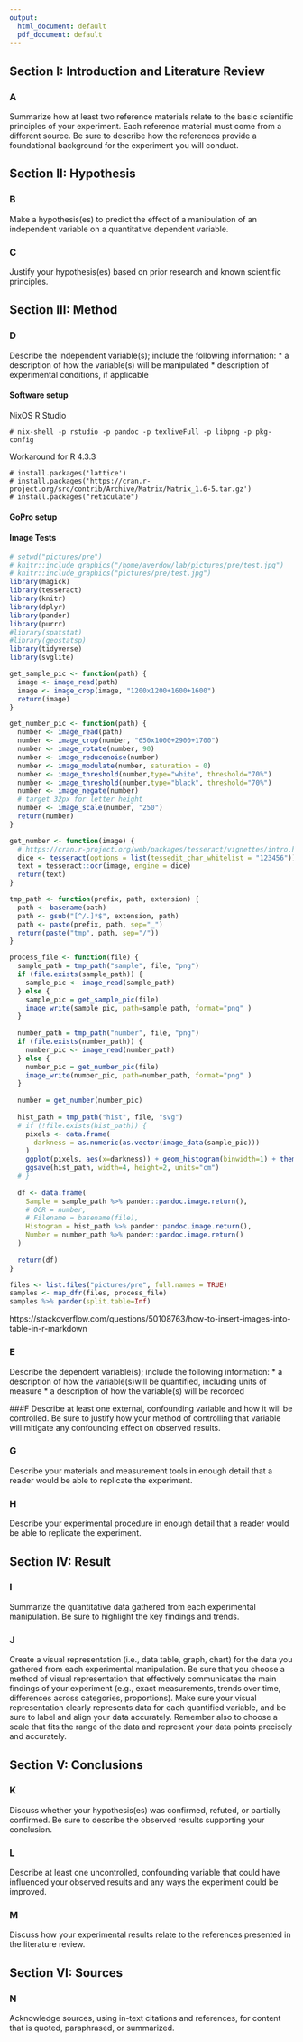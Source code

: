 ```yaml
---
output:
  html_document: default
  pdf_document: default
---
```

## Section I: Introduction and Literature Review
 
### A
Summarize how at least two reference materials relate to the basic scientific principles of your experiment. Each reference material must come from a different source. Be sure to describe how the references provide a foundational background for the experiment you will conduct.

## Section II: Hypothesis

### B

Make a hypothesis(es) to predict the effect of a manipulation of an independent variable on a quantitative dependent variable.

### C

Justify your hypothesis(es) based on prior research and known scientific principles.

## Section III: Method

### D

Describe the independent variable(s); include the following information:
* a description of how the variable(s) will be manipulated
* description of experimental conditions, if applicable

#### Software setup

NixOS R Studio
```
# nix-shell -p rstudio -p pandoc -p texliveFull -p libpng -p pkg-config 
```

Workaround for R 4.3.3
```
# install.packages('lattice')
# install.packages('https://cran.r-project.org/src/contrib/Archive/Matrix/Matrix_1.6-5.tar.gz')
# install.packages("reticulate")
```

#### GoPro setup

#### Image Tests

```r
# setwd("pictures/pre")
# knitr::include_graphics("/home/averdow/lab/pictures/pre/test.jpg")
# knitr::include_graphics("pictures/pre/test.jpg")
library(magick)
library(tesseract)
library(knitr)
library(dplyr)
library(pander)
library(purrr)
#library(spatstat)
#library(geostatsp)
library(tidyverse)
library(svglite)
```

```r
get_sample_pic <- function(path) {
  image <- image_read(path)
  image <- image_crop(image, "1200x1200+1600+1600")
  return(image)
}

get_number_pic <- function(path) {
  number <- image_read(path)
  number <- image_crop(number, "650x1000+2900+1700")
  number <- image_rotate(number, 90)
  number <- image_reducenoise(number)
  number <- image_modulate(number, saturation = 0)
  number <- image_threshold(number,type="white", threshold="70%") 
  number <- image_threshold(number,type="black", threshold="70%") 
  number <- image_negate(number)
  # target 32px for letter height
  number <- image_scale(number, "250")
  return(number)
}

get_number <- function(image) {
  # https://cran.r-project.org/web/packages/tesseract/vignettes/intro.html
  dice <- tesseract(options = list(tessedit_char_whitelist = "123456"))
  text = tesseract::ocr(image, engine = dice)
  return(text)
}

tmp_path <- function(prefix, path, extension) {
  path <- basename(path)
  path <- gsub("[^/.]*$", extension, path)
  path <- paste(prefix, path, sep="_")
  return(paste("tmp", path, sep="/"))
}

process_file <- function(file) {
  sample_path = tmp_path("sample", file, "png")
  if (file.exists(sample_path)) {
    sample_pic <- image_read(sample_path)
  } else {
    sample_pic = get_sample_pic(file)
    image_write(sample_pic, path=sample_path, format="png" )
  }
  
  number_path = tmp_path("number", file, "png")
  if (file.exists(number_path)) {
    number_pic <- image_read(number_path)
  } else {
    number_pic = get_number_pic(file)
    image_write(number_pic, path=number_path, format="png" )
  }
  
  number = get_number(number_pic)
  
  hist_path = tmp_path("hist", file, "svg")
  # if (!file.exists(hist_path)) {
    pixels <- data.frame( 
      darkness = as.numeric(as.vector(image_data(sample_pic)))
    )
    ggplot(pixels, aes(x=darkness)) + geom_histogram(binwidth=1) + theme_void()
    ggsave(hist_path, width=4, height=2, units="cm")
  # }
      
  df <- data.frame(
    Sample = sample_path %>% pander::pandoc.image.return(),
    # OCR = number,
    # Filename = basename(file),
    Histogram = hist_path %>% pander::pandoc.image.return(),
    Number = number_path %>% pander::pandoc.image.return()
  )
  
  return(df)
}
``` 

```r
files <- list.files("pictures/pre", full.names = TRUE)
samples <- map_dfr(files, process_file)
samples %>% pander(split.table=Inf)
```

https://stackoverflow.com/questions/50108763/how-to-insert-images-into-table-in-r-markdown



### E
Describe the dependent variable(s); include the following information:
* a description of how the variable(s)will be quantified, including units of measure
* a description of how the variable(s) will be recorded

###F
Describe at least one external, confounding variable and how it will be controlled. Be sure to justify how your method of controlling that variable will mitigate any confounding effect on observed results.
 
### G
Describe your materials and measurement tools in enough detail that a reader would be able to replicate the experiment.

### H
Describe your experimental procedure in enough detail that a reader would be able to replicate the experiment.
 
## Section IV: Result

### I
Summarize the quantitative data gathered from each experimental manipulation. Be sure to highlight the key findings and trends.

### J
Create a visual representation (i.e., data table, graph, chart) for the data you gathered from each experimental manipulation. Be sure that you choose a method of visual representation that effectively communicates the main findings of your experiment (e.g., exact measurements, trends over time, differences across categories, proportions). Make sure your visual representation clearly represents data for each quantified variable, and be sure to label and align your data accurately. Remember also to choose a scale that fits the range of the data and represent your data points precisely and accurately.
 

## Section V: Conclusions
 

### K
Discuss whether your hypothesis(es) was confirmed, refuted, or partially confirmed. Be sure to describe the observed results supporting your conclusion.

### L
Describe at least one uncontrolled, confounding variable that could have influenced your observed results and any ways the experiment could be improved.
 
### M
Discuss how your experimental results relate to the references presented in the literature review.

## Section VI: Sources
### N
Acknowledge sources, using in-text citations and references, for content that is quoted, paraphrased, or summarized.
